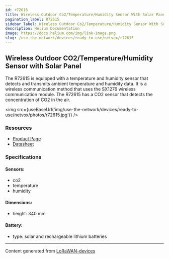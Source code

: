 ```yaml
---
id: r72615
title: Wireless Outdoor Co2/Temperature/Humidity Sensor With Solar Panel
pagination_label: R72615
sidebar_label: Wireless Outdoor Co2/Temperature/Humidity Sensor With Solar Panel
description: Helium Documentation
image: https://docs.helium.com/img/link-image.png
slug: /use-the-network/devices/ready-to-use/netvox/r72615
---
```



## Wireless Outdoor CO2/Temperature/Humidity Sensor with Solar Panel

The R72615 is equipped with a temperature and humidity sensor that detects and transmits ambient
temperature and humidity data. It is a wireless communication method that uses the SX1276 wireless
communication module. The R72615 has a CO2 sensor that detects the concentration of CO2 in the air.

<img src={useBaseUrl('img/use-the-network/devices/ready-to-use/netvox/photos/r72615.jpg')} />

### Resources

- [Product Page](http://www.netvox.com.tw/product.asp?pro=R72615)
- [Datasheet](http://www.netvox.com.tw/um/R72615/R72615datasheet.pdf)

### Specifications

#### Sensors:

- co2
- temperature
- humidity

#### Dimensions:

- height: 340 mm

#### Battery:

- type: solar and rechargeable lithium batteries

---

Content generated from [LoRaWAN-devices](https://github.com/TheThingsNetwork/lorawan-devices)
